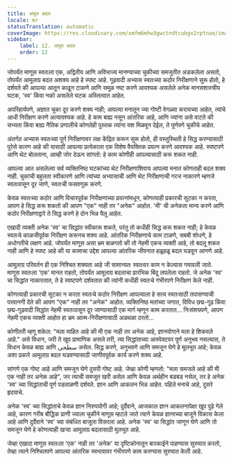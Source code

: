 ```yaml
---
title: अमूल बदल
locale: mr
statusTranslation: automatic
coverImage: https://res.cloudinary.com/xmfm6mhw3gwctndtcubgx2rptnae/image/upload/v1740468922/small_cover_tratado_de_psicologia_revolucionaria_a4c0dca4e0.webp
sidebar:
    label: 12. अमूल बदल
    order: 12
---
```

जोपर्यंत माणूस स्वतःला एक, अद्वितीय आणि अविभाज्य मानण्याच्या चुकीच्या समजुतीत अडकलेला असतो, तोपर्यंत आमूलाग्र बदल अशक्य आहे हे स्पष्ट आहे. गूढवादी अभ्यास स्वतःच्या कठोर निरीक्षणाने सुरू होतो, हे दर्शवते की आपल्या आतून काढून टाकणे आणि समूळ नष्ट करणे आवश्यक असलेले अनेक मानसशास्त्रीय घटक, 'स्व' किंवा नको असलेले घटक अस्तित्वात आहेत.

अपरिहार्यपणे, अज्ञात चुका दूर करणे शक्य नाही; आपल्या मनातून ज्या गोष्टी वेगळ्या करायच्या आहेत, त्यांचे आधी निरीक्षण करणे अत्यावश्यक आहे. हे काम बाह्य नसून आंतरिक आहे, आणि ज्यांना असे वाटते की सभ्यता किंवा बाह्य नैतिक प्रणालीचे कोणतेही पुस्तक त्यांना यश मिळवून देईल, ते पूर्णपणे चुकीचे आहेत.

अंतर्गत अभ्यास स्वतःच्या पूर्ण निरीक्षणावर लक्ष केंद्रित करून सुरू होतो, ही वस्तुस्थिती हे सिद्ध करण्यासाठी पुरेसे कारण आहे की यासाठी आपल्या प्रत्येकाला एक विशेष वैयक्तिक प्रयत्न करणे आवश्यक आहे. स्पष्टपणे आणि थेट बोलताना, आम्ही जोर देऊन सांगतो: हे काम कोणीही आपल्यासाठी करू शकत नाही.

आपल्या आत असलेल्या सर्व व्यक्तिनिष्ठ घटकांच्या थेट निरीक्षणाशिवाय आपल्या मनात कोणताही बदल शक्य नाही. चुकांची बहुलता स्वीकारणे आणि त्यांच्या अभ्यासाची आणि थेट निरीक्षणाची गरज नाकारणे म्हणजे स्वतःपासून दूर जाणे, स्वतःची फसवणूक करणे.

केवळ स्वतःच्या कठोर आणि विचारपूर्वक निरीक्षणाच्या प्रयत्नांमधून, कोणत्याही प्रकारची सुटका न करता, आपण हे सिद्ध करू शकतो की आपण "एक" नाही तर "अनेक" आहोत. 'मी' ची अनेकता मान्य करणे आणि कठोर निरीक्षणाद्वारे ते सिद्ध करणे हे दोन भिन्न पैलू आहेत.

एखादी व्यक्ती अनेक 'स्व' चा सिद्धांत स्वीकारू शकते, परंतु तो कधीही सिद्ध करू शकत नाही; हे केवळ स्वतःचे काळजीपूर्वक निरीक्षण करूनच शक्य आहे. आंतरिक निरीक्षणाचे काम टाळणे, सबबी शोधणे, हे अधोगतीचे लक्षण आहे. जोपर्यंत माणूस असा भ्रम बाळगतो की तो नेहमी एकच व्यक्ती आहे, तो बदलू शकत नाही आणि हे स्पष्ट आहे की या कामाचा उद्देश आपल्या आंतरिक जीवनात हळूहळू बदल घडवून आणणे आहे.

आमूलाग्र परिवर्तन ही एक निश्चित शक्यता आहे जी सामान्यतः स्वतःवर काम न केल्यास गमावली जाते. माणूस स्वतःला 'एक' मानत राहतो, तोपर्यंत आमूलाग्र बदलाचा प्रारंभिक बिंदू लपलेला राहतो. जे अनेक 'स्व' चा सिद्धांत नाकारतात, ते हे स्पष्टपणे दर्शवतात की त्यांनी कधीही स्वतःचे गंभीरपणे निरीक्षण केले नाही.

कोणत्याही प्रकारची सुटका न करता स्वतःचे कठोर निरीक्षण आपल्याला हे सत्य स्वतःसाठी तपासण्याची परवानगी देते की आपण "एक" नाही तर "अनेक" आहोत. व्यक्तिनिष्ठ मतांच्या जगात, विविध छद्म-गूढ किंवा छद्म-गूढवादी सिद्धांत नेहमी स्वतःपासून दूर जाण्यासाठी एक मार्ग म्हणून काम करतात... निःसंशयपणे, आपण नेहमी एकच व्यक्ती आहोत हा भ्रम आत्म-निरीक्षणासाठी अडथळा ठरतो...

कोणीतरी म्हणू शकेल: "मला माहित आहे की मी एक नाही तर अनेक आहे, ज्ञानयोगाने मला हे शिकवले आहे." असे विधान, जरी ते खूप प्रामाणिक असले तरी, त्या सिद्धांताच्या आस्पेक्टवर पूर्ण अनुभव नसल्यास, ते विधान केवळ बाह्य आणि سطحی असेल. सिद्ध करणे, अनुभवणे आणि समजून घेणे हे मूलभूत आहे; केवळ अशा प्रकारे आमूलाग्र बदल घडवण्यासाठी जाणीवपूर्वक कार्य करणे शक्य आहे.

सांगणे एक गोष्ट आहे आणि समजून घेणे दुसरी गोष्ट आहे. जेव्हा कोणी म्हणतो: "मला समजले आहे की मी एक नाही तर अनेक आहे", जर त्याची समजूत खरी असेल आणि केवळ अर्थहीन बडबड नसेल, तर हे अनेक 'स्व' च्या सिद्धांताची पूर्ण पडताळणी दर्शवते. ज्ञान आणि आकलन भिन्न आहेत. पहिले मनाचे आहे, दुसरे हृदयाचे.

अनेक 'स्व' च्या सिद्धांताचे केवळ ज्ञान निरुपयोगी आहे; दुर्दैवाने, आजकाल ज्ञान आकलनापेक्षा खूप पुढे गेले आहे, कारण गरीब बौद्धिक प्राणी ज्याला चुकीने माणूस म्हटले जाते त्याने केवळ ज्ञानाच्या बाजूने विकास केला आहे आणि दुर्दैवाने 'स्व' च्या संबंधित बाजूला विसरला आहे. अनेक 'स्व' चा सिद्धांत जाणून घेणे आणि तो समजून घेणे हे कोणत्याही खऱ्या आमूलाग्र बदलासाठी मूलभूत आहे.

जेव्हा एखादा माणूस स्वतःला 'एक' नाही तर 'अनेक' या दृष्टिकोनातून बारकाईने पाहण्यास सुरुवात करतो, तेव्हा त्याने निश्चितपणे आपल्या आंतरिक स्वभावावर गंभीरपणे काम करण्यास सुरुवात केली आहे.


